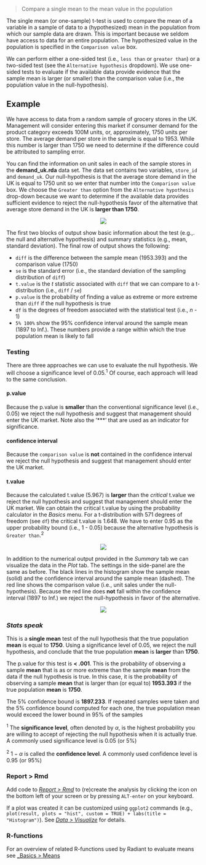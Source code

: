> Compare a single mean to the mean value in the population

The single mean (or one-sample) t-test is used to compare the mean of a variable in a sample of data to a (hypothesized) mean in the population from which our sample data are drawn. This is important because we seldom have access to data for an entire population. The hypothesized value in the population is specified in the `Comparison value` box.

We can perform either a one-sided test (i.e., `less than` or `greater than`) or a two-sided test (see the `Alternative hypothesis` dropdown). We use one-sided tests to evaluate if the available data provide evidence that the sample mean is larger (or smaller) than the comparison value (i.e., the population value in the null-hypothesis).

## Example

We have access to data from a random sample of grocery stores in the UK. Management will consider entering this market if consumer demand for the product category exceeds 100M units, or, approximately, 1750 units per store. The average demand per store in the sample is equal to 1953. While this number is larger than 1750 we need to determine if the difference could be attributed to sampling error.

You can find the information on unit sales in each of the sample stores in the **demand\_uk.rda** data set. The data set contains two variables, `store_id` and `demand_uk`. Our null-hypothesis is that the average store demand in the UK is equal to 1750 unit so we enter that number into the `Comparison value` box. We choose the `Greater than` option from the `Alternative hypothesis` drop-down because we want to determine if the available data provides sufficient evidence to reject the null-hypothesis favor of the alternative that average store demand in the UK is **larger than 1750**.

<p align="center"><img src="https://radiant-rstats.github.io/docs/basics/figures_basics//single_mean_summary.png"></p>

The first two blocks of output show basic information about the test (e.g.,. the null and alternative hypothesis) and summary statistics (e.g., mean, standard deviation). The final row of output shows the following:

* `diff` is the difference between the sample mean (1953.393) and the comparison value (1750)
* `se` is the standard error (i.e., the standard deviation of the sampling distribution of `diff`)
* `t.value` is the _t_ statistic associated with `diff` that we can compare to a t-distribution (i.e., `diff` / `se`)
* `p.value` is the probability of finding a value as extreme or more extreme than `diff` if the null hypothesis is true
* `df` is the degrees of freedom associated with the statistical test (i.e., _n_ - 1)
* `5% 100%` show the 95% confidence interval around the sample mean (1897 to Inf.). These numbers provide a range within which the true population mean is likely to fall

### Testing

There are three approaches we can use to evaluate the null hypothesis. We will choose a significance level of 0.05.<sup>1</sup> Of course, each approach will lead to the same conclusion.

#### p.value

Because the p.value is **smaller** than the conventional significance level (i.e., 0.05) we reject the null hypothesis and suggest that management should enter the UK market. Note also the '***' that are used as an indicator for significance.

#### confidence interval

Because the `comparison value` is **not** contained in the confidence interval we reject the null hypothesis and suggest that management should enter the UK market.

#### t.value

Because the calculated t.value (5.967) is **larger** than the _critical_ t.value we reject the null hypothesis and suggest that management should enter the UK market. We can obtain the critical t.value by using the probability calculator in the _Basics_ menu. For a t-distribution with 571 degrees of freedom (see `df`) the critical t.value is 1.648. We have to enter 0.95 as the upper probability bound (i.e., 1 - 0.05) because the alternative hypothesis is `Greater than`.<sup>2</sup>

<p align="center"><img src="https://radiant-rstats.github.io/docs/basics/figures_basics//single_mean_prob_calc.png"></p>

In addition to the numerical output provided in the _Summary_ tab we can visualize the data in the _Plot_ tab. The settings in the side-panel are the same as before. The black lines in the histogram show the sample mean (solid) and the confidence interval around the sample mean (dashed). The red line shows the comparison value (i.e., unit sales under the null-hypothesis). Because the red line does **not** fall within the confidence interval (1897 to Inf.) we reject the null-hypothesis in favor of the alternative.

<p align="center"><img src="https://radiant-rstats.github.io/docs/basics/figures_basics//single_mean_plot.png"></p>

### _Stats speak_

This is a **single mean** test of the null hypothesis that the true population **mean** is equal to **1750**. Using a significance level of 0.05, we reject the null hypothesis, and conclude that the true population **mean** is **larger** than **1750**.

The p.value for this test is **< .001**. This is the probability of observing a sample **mean** that is as or more extreme than the sample **mean** from the data if the null hypothesis is true. In this case, it is the probability of observing a sample **mean** that is larger than (or equal to) **1953.393** if the true population **mean** is **1750**.

The 5% confidence bound is **1897.233**. If repeated samples were taken and the 5% confidence bound computed for each one, the true population mean would exceed the lower bound in 95% of the samples

<sup>1</sup> The **significance level**, often denoted by $\alpha$, is the highest probability you are willing to accept of rejecting the null hypothesis when it is actually true. A commonly used significance level is 0.05 (or 5%)

<sup>2</sup> $1 - \alpha$ is called the **confidence level**. A commonly used confidence level is 0.95 (or 95%)

### Report > Rmd

Add code to <a href="https://radiant-rstats.github.io/docs/data/report.html" target="_blank">_Report > Rmd_</a> to (re)create the analysis by clicking the <i title="report results" class="fa fa-edit"></i> icon on the bottom left of your screen or by pressing `ALT-enter` on your keyboard. 

If a plot was created it can be customized using `ggplot2` commands (e.g., `plot(result, plots = "hist", custom = TRUE) + labs(title = "Histogram")`). See <a href="https://radiant-rstats.github.io/docs/data/visualize.html" target="_blank">_Data > Visualize_</a> for details.

### R-functions

For an overview of related R-functions used by Radiant to evaluate means see <a href = "https://radiant-rstats.github.io/radiant.basics/reference/index.html#section-basics-means" target="_blank">_Basics > Means</a>
